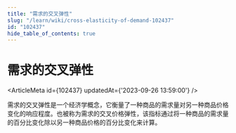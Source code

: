 ```yaml
---
title: "需求的交叉弹性"
slug: "/learn/wiki/cross-elasticity-of-demand-102437"
id: "102437"
hide_table_of_contents: true
---
```



# 需求的交叉弹性

<ArticleMeta id={102437} updatedAt={'2023-09-26 13:59:00'} />
<div className='border-solid border-b border-t-0 my-4 border-[var(--ifm-color-gray-300)]' />

需求的交叉弹性是一个经济学概念，它衡量了一种商品的需求量对另一种商品价格变化的响应程度。也被称为需求的交叉价格弹性，该指标通过将一种商品的需求量的百分比变化除以另一种商品价格的百分比变化来计算。
